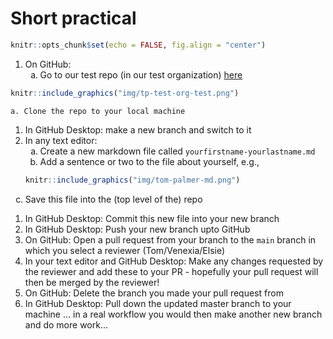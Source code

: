 # Short practical

```r
knitr::opts_chunk$set(echo = FALSE, fig.align = "center")
```

1. On GitHub: 
    a. Go to our test repo (in our test organization) [here](https://github.com/tp-test-org/test)  
    
```r
knitr::include_graphics("img/tp-test-org-test.png")
```  
    a. Clone the repo to your local machine
1. In GitHub Desktop: make a new branch and switch to it
1. In any text editor: 
    a. Create a new markdown file called `yourfirstname-yourlastname.md`
    a. Add a sentence or two to the file about yourself, e.g.,
```r
knitr::include_graphics("img/tom-palmer-md.png")
```  
  c. Save this file into the (top level of the) repo
1. In GitHub Desktop: Commit this new file into your new branch
1. In GitHub Desktop: Push your new branch upto GitHub
1. On GitHub: Open a pull request from your branch to the `main` branch in which you select a reviewer (Tom/Venexia/Elsie) 
1. In your text editor and GitHub Desktop: Make any changes requested by the reviewer and add these to your PR - hopefully your pull request will then be merged by the reviewer!
1. On GitHub: Delete the branch you made your pull request from
1. In GitHub Desktop: Pull down the updated master branch to your machine ... in a real workflow you would then make another new branch and do more work...
